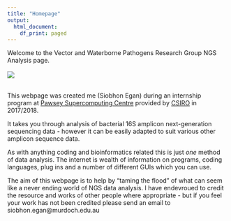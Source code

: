 ```yaml
---
title: "Homepage"
output:
  html_document:
    df_print: paged
---
```



Welcome to the Vector and Waterborne Pathogens Research Group NGS Analysis page.
<br></br>
![](images/VWBPRG.jpeg)
<br></br>

This webpage was created me (Siobhon Egan) during an internship program at [Pawsey Supercomputing Centre](https://pawsey.org.au/) provided by [CSIRO](https://www.csiro.au/) in 2017/2018.

It takes you through analysis of bacterial 16S amplicon next-generation sequencing data - however it can be easily adapted to suit various other amplicon sequence data. 

As with anything coding and bioinformatics related this is just *one* method of data analysis.
The internet is wealth of information on programs, coding languages, plug ins and a number of different GUIs which you can use.

The aim of this webpage is to help by "taming the flood" of what can seem like a never ending world of NGS data analysis. 
I have endevroued to credit the resource and works of other people where appropriate - but if you feel your work has not been credited please send an email to siobhon.egan@murdoch.edu.au
